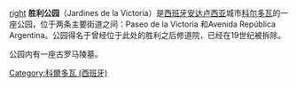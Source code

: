[[image:Jardines_de_la_Victoria_(Córdoba,_Spain).JPG|right]]
{{coord|37|53|1.4|N|4|47|7.7|W}}
'''胜利公园'''（Jardines de la Victoria）是[[西班牙|西班牙]][[安达卢西亚|安达卢西亚]]城市[[科尔多瓦_(西班牙)|科尔多瓦]]的一座公园，位于两条主要街道之间：Paseo de la Victoria 和Avenida República Argentina。公园得名于曾经位于此处的胜利之后修道院，已经在19世纪被拆除。

公园内有一座古罗马陵墓。

{{commonscat|Jardines de la Victoria}}

[[Category:科爾多瓦_(西班牙)|Category:科爾多瓦 (西班牙)]]